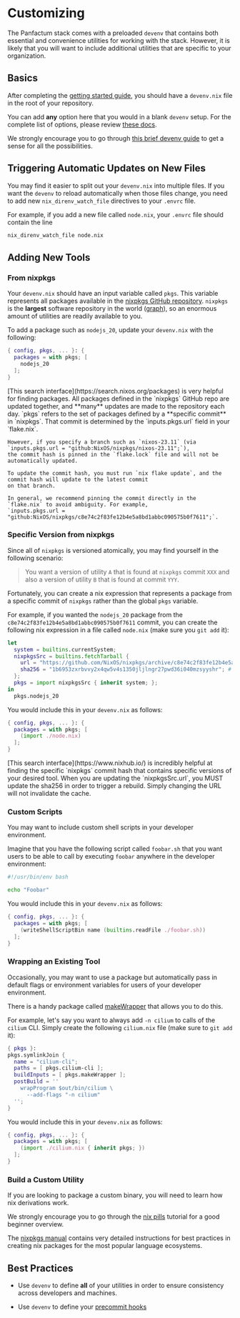 
# Customizing

The Panfactum stack comes with a preloaded `devenv` that contains both essential and convenience utilities
for working with the stack. However, it is likely that you will want to include additional utilities that are
specific to your organization.

## Basics

After completing the [getting started guide](../getting-started/repo-setup), you should have a `devenv.nix`
file in the root of your repository.

You can add **any** option here that you would in a blank `devenv` setup. For the complete list of options,
please review [these docs](https://devenv.sh/reference/options/).

We strongly encourage you to go through [this brief devenv guide](https://devenv.sh/basics/) to get a sense for all the possibilities.

## Triggering Automatic Updates on New Files

You may find it easier to split out your `devenv.nix` into multiple files. If you want the `devenv` to reload
automatically when those files change, you need to add new `nix_direnv_watch_file` directives to your
`.envrc` file.

For example, if you add a new file called `node.nix`, your `.envrc` file should contain the line

```bash
nix_direnv_watch_file node.nix
```

## Adding New Tools

### From nixpkgs



Your `devenv.nix` should have an input variable called `pkgs`. This variable represents all packages
available in the [nixpkgs GitHub repository](https://github.com/NixOS/nixpkgs).
`nixpkgs` is the **largest** software repository in the world ([graph](https://repology.org/repositories/graphs)),
so an enormous amount of utilities are readily available to you.

To add a package such as `nodejs_20`, update your `devenv.nix` with the following:

```nix
{ config, pkgs, ... }: {
  packages = with pkgs; [
    nodejs_20
  ];
}
```

<MarkdownAlert severity="info">
    [This search interface](https://search.nixos.org/packages) is very helpful for finding packages.
</MarkdownAlert>

<MarkdownAlert severity="warning">
    All packages defined in the `nixpkgs` GitHub repo are updated together,
    and **many** updates are made to the repository each day.
    `pkgs` refers to the set of packages defined by a **specific commit** in `nixpkgs`.
    That commit is determined by the `inputs.pkgs.url` field in your `flake.nix`.

    However, if you specify a branch such as `nixos-23.11` (via `inputs.pkgs.url = "github:NixOS/nixpkgs/nixos-23.11";`),
    the commit hash is pinned in the `flake.lock` file and will not be automatically updated.

    To update the commit hash, you must run `nix flake update`, and the commit hash will update to the latest commit
    on that branch.

    In general, we recommend pinning the commit directly in the `flake.nix` to avoid ambiguity. For example,
    `inputs.pkgs.url = "github:NixOS/nixpkgs/c8e74c2f83fe12b4e5a8bd1abbc090575b0f7611";`.
</MarkdownAlert>

### Specific Version from nixpkgs



Since all of `nixpkgs` is versioned atomically, you may find yourself in the following scenario:

> You want a version of utility `A` that is found at `nixpkgs` commit `XXX` and also a version of utility
`B` that is found at commit `YYY`.

Fortunately, you can create a nix expression that represents a package from a specific commit of `nixpkgs`
rather than the global `pkgs` variable.

For example, if you wanted the `nodejs_20` package from the `c8e74c2f83fe12b4e5a8bd1abbc090575b0f7611`
commit, you can create the following nix expression in a file called `node.nix` (make sure you `git add` it):

```nix
let
  system = builtins.currentSystem;
  nixpkgsSrc = builtins.fetchTarball {
    url = "https://github.com/NixOS/nixpkgs/archive/c8e74c2f83fe12b4e5a8bd1abbc090575b0f7611.tar.gz";
    sha256 = "1b6953zxrbvvy2x4qw5v4s1350jljlngr27pwd36i040mzsyyshr"; # Update if using a different commit
  };
  pkgs = import nixpkgsSrc { inherit system; };
in
  pkgs.nodejs_20
```

You would include this in your `devenv.nix` as follows:

```nix
{ config, pkgs, ... }: {
  packages = with pkgs; [
    (import ./node.nix)
  ];
}
```

<MarkdownAlert severity="info">
    [This search interface](https://www.nixhub.io/) is incredibly
    helpful at finding the specific `nixpkgs` commit hash that contains specific versions of your desired tool.
</MarkdownAlert>

<MarkdownAlert severity="warning">
    When you are updating the `nixpkgsSrc.url`, you MUST update the sha256 in order to trigger a rebuild. Simply
    changing the URL will not invalidate the cache.
</MarkdownAlert>

### Custom Scripts

You may want to include custom shell scripts in your developer environment.

Imagine that you have the following script called `foobar.sh` that you want users to be able to call by
executing `foobar` anywhere in the developer environment:

```bash
#!/usr/bin/env bash

echo "Foobar"
```

You would include this in your `devenv.nix` as follows:

```nix
{ config, pkgs, ... }: {
  packages = with pkgs; [
    (writeShellScriptBin name (builtins.readFile ./foobar.sh))
  ];
}
```

### Wrapping an Existing Tool

Occasionally, you may want to use a package but automatically pass in default flags or
environment variables for users of your developer environment.

There is a handy package called
[makeWrapper](https://github.com/NixOS/nixpkgs/blob/master/pkgs/build-support/setup-hooks/make-wrapper.sh)
that allows you to do this.

For example, let's say you want to always add `-n cilium` to calls of the `cilium` CLI. Simply create the following
`cilium.nix` file (make sure to `git add` it):

```nix
{ pkgs }:
pkgs.symlinkJoin {
  name = "cilium-cli";
  paths = [ pkgs.cilium-cli ];
  buildInputs = [ pkgs.makeWrapper ];
  postBuild = ''
    wrapProgram $out/bin/cilium \
      --add-flags "-n cilium"
  '';
}
```

You would include this in your `devenv.nix` as follows:

```nix
{ config, pkgs, ... }: {
  packages = with pkgs; [
    (import ./cilium.nix { inherit pkgs; })
  ];
}
```

### Build a Custom Utility

If you are looking to package a custom binary, you will need to learn how nix derivations work.

We strongly encourage you to go through the [nix pills](https://nixos.org/guides/nix-pills/why-you-should-give-it-a-try)
tutorial for a good beginner overview.

The [nixpkgs manual](https://ryantm.github.io/nixpkgs/#preface) contains very detailed instructions
for best practices in creating nix packages for the most popular language ecosystems.

## Best Practices

- Use `devenv` to define **all** of your utilities in order to ensure
consistency across developers and machines.

- Use `devenv` to define your [precommit hooks](https://devenv.sh/pre-commit-hooks/)